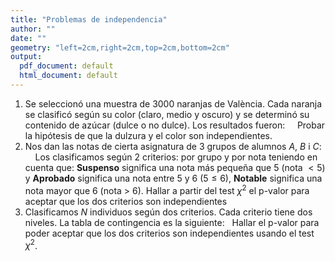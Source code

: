 ```yaml
---
title: "Problemas de independencia"
author: ""
date: ""
geometry: "left=2cm,right=2cm,top=2cm,bottom=2cm"
output:
  pdf_document: default
  html_document: default
---
```


1. Se seleccionó una muestra de $3000$ naranjas de València. Cada
naranja se clasificó según su color (claro, medio y oscuro) y se determinó su contenido de azúcar
(dulce o no dulce). Los resultados fueron:
\ \newline
\begin{center}
\begin{tabular}{|c||c|c||c|}
\hline Color&Muy Dulce&No
Dulce&Totales\\\hline\hline Claro&$1300$&$\ 200$&$1500$
\\\hline Medio&$\ 500$&$\ 500$&$1000$\\\hline Oscuro
&$\ 200$&$\ 300$&$\ 500$\\\hline Totales
&$2000$&$1000$&$3000$\\\hline 
\end{tabular}
\end{center}
\ \newline
Probar la hipótesis de que la dulzura y el color son independientes.
1. Nos dan las notas de cierta asignatura de 3 grupos de alumnos $A$, $B$ i $C$:
\ \newline
\begin{center}
\begin{tabular}{|c||r@{.}lr@{.}lr@{.}lr@{.}lr@{.}lr@{.}lr@{.}lr@{.}l
r@{.}lr@{.}l|}
\hline
$A$&4&6&5&&5&1&5&6&4&6&5&&5&7&5&4&4&4&8&\\\hline
$B$&4&6&3&4&5&3&4&&3&5&4&&5&&4&7&3&6&4&1\\\hline
$C$&7&2&7&3&5&7&4&1&5&7&6&1&6&&7&8&7&&3&8\\\hline
\end{tabular}
\end{center}
\ \newline
Los clasificamos según $2$ criterios: por grupo y por nota teniendo en cuenta
que: **Suspenso** significa una nota más pequeña que $5$ (nota $<5$) y **Aprobado** significa una nota entre $5$ y $6$ ($5\leq 6$), **Notable** significa una nota mayor que $6$ (nota $>\ 6$).
\newline Hallar a partir del test $\chi^2$ el p-valor para aceptar que los dos criterios son
independientes
1. Clasificamos $N$ individuos según dos criterios. Cada criterio tiene dos
niveles. La tabla de contingencia es la siguiente:
\begin{center}
\begin{tabular}{|c|r|r|}
\hline
$C_2\backslash C_1$&\multicolumn{1}{|c|}{$A_1$}&
\multicolumn{1}{|c|}{$A_2$}\\\hline\hline
$B_1$&10&5\\\hline
$B_2$&5&10\\\hline
\end{tabular}
\end{center}
\ \newline
Hallar el p-valor para poder aceptar que los dos criterios son 
independientes usando el test $\chi^2$.